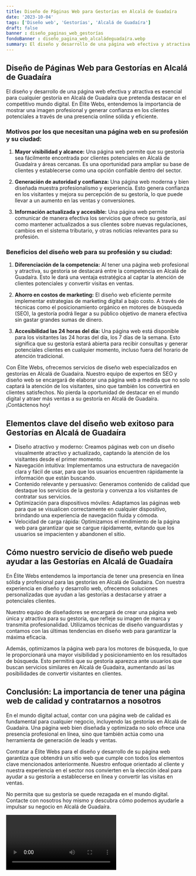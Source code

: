 ```yaml
---
title: Diseño de Páginas Web para Gestorías en Alcalá de Guadaíra
date: '2023-10-04'
tags: ['Diseño web', 'Gestorías', 'Alcalá de Guadaíra']
draft: false
banner : diseño_paginas_web_gestorías
fondoBanner : diseño_pagina_web_alcaládeguadaíra.webp
summary: El diseño y desarrollo de una página web efectiva y atractiva es esencial para cualquier gestoría en Alcalá de Guadaíra que pretenda destacar en el competitivo mundo digital. En Élite Webs, entendemos la importancia de mostrar una imagen profesional y generar confianza en los clientes potenciales a través de una presencia online sólida y eficiente.
---
```


## Diseño de Páginas Web para Gestorías en Alcalá de Guadaíra

El diseño y desarrollo de una página web efectiva y atractiva es esencial para cualquier gestoría en Alcalá de Guadaíra que pretenda destacar en el competitivo mundo digital. En Élite Webs, entendemos la importancia de mostrar una imagen profesional y generar confianza en los clientes potenciales a través de una presencia online sólida y eficiente.

### Motivos por los que necesitan una página web en su profesión y su ciudad:

1. **Mayor visibilidad y alcance:** Una página web permite que su gestoría sea fácilmente encontrada por clientes potenciales en Alcalá de Guadaíra y áreas cercanas. Es una oportunidad para ampliar su base de clientes y establecerse como una opción confiable dentro del sector.

2. **Generación de autoridad y confianza:** Una página web moderna y bien diseñada muestra profesionalismo y experiencia. Esto genera confianza en los visitantes y mejora su percepción de su gestoría, lo que puede llevar a un aumento en las ventas y conversiones.

3. **Información actualizada y accesible:** Una página web permite comunicar de manera efectiva los servicios que ofrece su gestoría, así como mantener actualizados a sus clientes sobre nuevas regulaciones, cambios en el sistema tributario, y otras noticias relevantes para su profesión.

### Beneficios del diseño web para su profesión y su ciudad:

1. **Diferenciación de la competencia:** Al tener una página web profesional y atractiva, su gestoría se destacará entre la competencia en Alcalá de Guadaíra. Esto le dará una ventaja estratégica al captar la atención de clientes potenciales y convertir visitas en ventas.

2. **Ahorro en costos de marketing:** El diseño web eficiente permite implementar estrategias de marketing digital a bajo costo. A través de técnicas como el posicionamiento orgánico en motores de búsqueda (SEO), la gestoría podrá llegar a su público objetivo de manera efectiva sin gastar grandes sumas de dinero.

3. **Accesibilidad las 24 horas del día:** Una página web está disponible para los visitantes las 24 horas del día, los 7 días de la semana. Esto significa que su gestoría estará abierta para recibir consultas y generar potenciales clientes en cualquier momento, incluso fuera del horario de atención tradicional.

Con Élite Webs, ofrecemos servicios de diseño web especializados en gestorías en Alcalá de Guadaíra. Nuestro equipo de expertos en SEO y diseño web se encargará de elaborar una página web a medida que no solo captará la atención de los visitantes, sino que también los convertirá en clientes satisfechos. No pierda la oportunidad de destacar en el mundo digital y atraer más ventas a su gestoría en Alcalá de Guadaíra. ¡Contáctenos hoy!

<GifSeo />

<Cta />

## Elementos clave del diseño web exitoso para Gestorías en Alcalá de Guadaíra

- Diseño atractivo y moderno: Creamos páginas web con un diseño visualmente atractivo y actualizado, captando la atención de los visitantes desde el primer momento.
- Navegación intuitiva: Implementamos una estructura de navegación clara y fácil de usar, para que los usuarios encuentren rápidamente la información que están buscando.
- Contenido relevante y persuasivo: Generamos contenido de calidad que destaque los servicios de la gestoría y convenza a los visitantes de contratar sus servicios.
- Optimización para dispositivos móviles: Adaptamos las páginas web para que se visualicen correctamente en cualquier dispositivo, brindando una experiencia de navegación fluida y cómoda.
- Velocidad de carga rápida: Optimizamos el rendimiento de la página web para garantizar que se cargue rápidamente, evitando que los usuarios se impacienten y abandonen el sitio.

## Cómo nuestro servicio de diseño web puede ayudar a las Gestorías en Alcalá de Guadaíra

En Élite Webs entendemos la importancia de tener una presencia en línea sólida y profesional para las gestorías en Alcalá de Guadaíra. Con nuestra experiencia en diseño y desarrollo web, ofrecemos soluciones personalizadas que ayudan a las gestorías a destacarse y atraer a potenciales clientes.

Nuestro equipo de diseñadores se encargará de crear una página web única y atractiva para su gestoría, que refleje su imagen de marca y transmita profesionalidad. Utilizamos técnicas de diseño vanguardistas y contamos con las últimas tendencias en diseño web para garantizar la máxima eficacia.

Además, optimizamos la página web para los motores de búsqueda, lo que le proporcionará una mayor visibilidad y posicionamiento en los resultados de búsqueda. Esto permitirá que su gestoría aparezca ante usuarios que buscan servicios similares en Alcalá de Guadaíra, aumentando así las posibilidades de convertir visitantes en clientes.

## Conclusión: La importancia de tener una página web de calidad y contratarnos a nosotros

En el mundo digital actual, contar con una página web de calidad es fundamental para cualquier negocio, incluyendo las gestorías en Alcalá de Guadaíra. Una página web bien diseñada y optimizada no solo ofrece una presencia profesional en línea, sino que también actúa como una herramienta de generación de leads y ventas.

Contratar a Élite Webs para el diseño y desarrollo de su página web garantiza que obtendrá un sitio web que cumple con todos los elementos clave mencionados anteriormente. Nuestro enfoque orientado al cliente y nuestra experiencia en el sector nos convierten en la elección ideal para ayudar a su gestoría a establecerse en línea y convertir las visitas en ventas.

No permita que su gestoría se quede rezagada en el mundo digital. Contacte con nosotros hoy mismo y descubra cómo podemos ayudarle a impulsar su negocio en Alcalá de Guadaíra.

<Video />

<CtaBot job='Gestorías' city='Alcalá de Guadaíra'/>

<Gmaps query='Alcalá de Guadaíra+españa+maps' />
